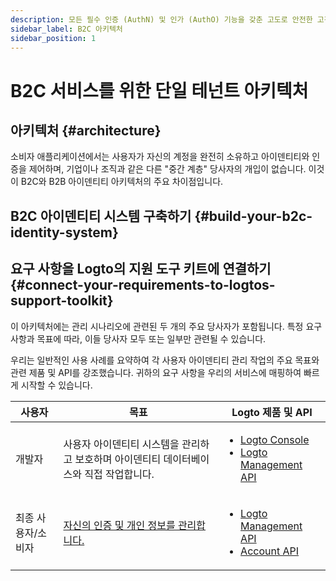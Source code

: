 ```yaml
---
description: 모든 필수 인증 (AuthN) 및 인가 (AuthO) 기능을 갖춘 고도로 안전한 고객 아이덴티티 시스템을 만드는 방법을 알아보세요.
sidebar_label: B2C 아키텍처
sidebar_position: 1
---
```



# B2C 서비스를 위한 단일 테넌트 아키텍처

## 아키텍처 \{#architecture}

소비자 애플리케이션에서는 사용자가 자신의 계정을 완전히 소유하고 아이덴티티와 인증을 제어하며, 기업이나 조직과 같은 다른 "중간 계층" 당사자의 개입이 없습니다. 이것이 B2C와 B2B 아이덴티티 아키텍처의 주요 차이점입니다.

<ImageB2c width="100%" height="auto" />

## B2C 아이덴티티 시스템 구축하기 \{#build-your-b2c-identity-system}

<GenericFeatures />

## 요구 사항을 Logto의 지원 도구 키트에 연결하기 \{#connect-your-requirements-to-logtos-support-toolkit}

이 아키텍처에는 관리 시나리오에 관련된 두 개의 주요 당사자가 포함됩니다. 특정 요구 사항과 목표에 따라, 이들 당사자 모두 또는 일부만 관련될 수 있습니다.

우리는 일반적인 사용 사례를 요약하여 각 사용자 아이덴티티 관리 작업의 주요 목표와 관련 제품 및 API를 강조했습니다. 귀하의 요구 사항을 우리의 서비스에 매핑하여 빠르게 시작할 수 있습니다.

| 사용자             | 목표                                                                                    | Logto 제품 및 API                                                                                                                                                |
| ------------------ | --------------------------------------------------------------------------------------- | ---------------------------------------------------------------------------------------------------------------------------------------------------------------- |
| 개발자             | 사용자 아이덴티티 시스템을 관리하고 보호하며 아이덴티티 데이터베이스와 직접 작업합니다. | <ul><li>[Logto Console](https://cloud.logto.io)</li><li>[Logto Management API](https://openapi.logto.io/)</li></ul>                                              |
| 최종 사용자/소비자 | [자신의 인증 및 개인 정보를 관리합니다.](/end-user-flows)                               | <ul><li>[Logto Management API](https://openapi.logto.io/)</li><li>[Account API](https://openapi.logto.io/operation/operation-getaccountcentersettings)</li></ul> |

<RelatedResource />
